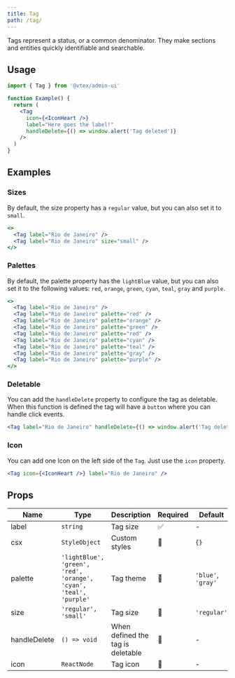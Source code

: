 ```yaml
---
title: Tag
path: /tag/
---
```



<PageHeader title="Tag" />

Tags represent a status, or a common denominator. They make sections and entities quickly identifiable and searchable.

## Usage

```jsx isStatic
import { Tag } from '@vtex/admin-ui'

function Example() {
  return (
    <Tag
      icon={<IconHeart />}
      label="Here goes the label!"
      handleDelete={() => window.alert('Tag deleted')}
    />
  )
}
```

## Examples

### Sizes

By default, the size property has a `regular` value, but you can also set it to `small`.

```jsx live
<>
  <Tag label="Rio de Janeiro" />
  <Tag label="Rio de Janeiro" size="small" />
</>
```

### Palettes

By default, the palette property has the `lightBlue` value, but you can also set it to the following values: `red`, `orange`, `green`, `cyan`, `teal`, `gray` and `purple`.

```jsx live
<>
  <Tag label="Rio de Janeiro" />
  <Tag label="Rio de Janeiro" palette="red" />
  <Tag label="Rio de Janeiro" palette="orange" />
  <Tag label="Rio de Janeiro" palette="green" />
  <Tag label="Rio de Janeiro" palette="red" />
  <Tag label="Rio de Janeiro" palette="cyan" />
  <Tag label="Rio de Janeiro" palette="teal" />
  <Tag label="Rio de Janeiro" palette="gray" />
  <Tag label="Rio de Janeiro" palette="purple" />
</>
```

### Deletable

You can add the `handleDelete` property to configure the tag as deletable. When this function is defined the tag will have a `button` where you can handle click events.

```jsx live
<Tag label="Rio de Janeiro" handleDelete={() => window.alert('Tag deleted')} />
```

### Icon

You can add one Icon on the left side of the `Tag`. Just use the `icon` property.

```jsx live
<Tag icon={<IconHeart />} label="Rio de Janeiro" />
```

## Props

| Name         | Type                                                              | Description                       | Required | Default            |
| ------------ | ----------------------------------------------------------------- | --------------------------------- | -------- | ------------------ |
| label        | `string`                                                          | Tag size                          | ✅       | -                  |
| csx          | `StyleObject`                                                     | Custom styles                     | 🚫       | `{}`               |
| palette      | `'lightBlue', 'green', 'red', 'orange', 'cyan', 'teal', 'purple'` | Tag theme                         | 🚫       | `'blue'`, `'gray'` |
| size         | `'regular', 'small'`                                              | Tag size                          | 🚫       | `'regular'`        |
| handleDelete | `() => void`                                                      | When defined the tag is deletable | 🚫       | -                  |
| icon         | `ReactNode`                                                       | Tag icon                          | 🚫       | -                  |
